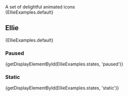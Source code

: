 
<div className="lead doc">
  A set of delightful animated icons
</div>

<CodeView exampleOnly>
  {EllieExamples.default}
</CodeView>

## Ellie

<CodeView>
  {EllieExamples.default}
</CodeView>

### Paused

<CodeView>
  {getDisplayElementById(EllieExamples.states, 'paused')}
</CodeView>

### Static

<CodeView>
  {getDisplayElementById(EllieExamples.states, 'static')}
</CodeView>
